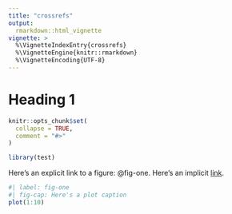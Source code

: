 ```yaml
---
title: "crossrefs"
output: 
  rmarkdown::html_vignette
vignette: >
  %\VignetteIndexEntry{crossrefs}
  %\VignetteEngine{knitr::rmarkdown}
  %\VignetteEncoding{UTF-8}
---
```


# Heading 1

```r
knitr::opts_chunk$set(
  collapse = TRUE,
  comment = "#>"
)
```

```r
library(test)
```

Here's an explicit link to a figure: @fig-one. Here's an implicit [link](@fig-one).

```r
#| label: fig-one
#| fig-cap: Here's a plot caption
plot(1:10)
```

